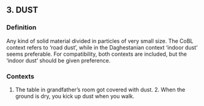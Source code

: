 ## 3. DUST
### Definition
Any kind of solid material divided in particles of very small size. The CoBL context refers to ‘road dust’, while in the Daghestanian context ‘indoor dust’ seems preferable. For compatibility, both contexts are included, but the ‘indoor dust’ should be given preference.

### Contexts
1. The table in grandfather’s room got covered with dust. 2. When the ground is dry, you kick up dust when you walk.

